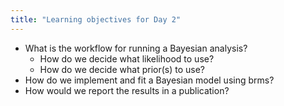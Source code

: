 ```yaml
---
title: "Learning objectives for Day 2"
---
```


- What is the workflow for running a Bayesian analysis?
  - How do we decide what likelihood to use?
  - How do we decide what prior(s) to use?
- How do we implement and fit a Bayesian model using brms?
- How would we report the results in a publication?
